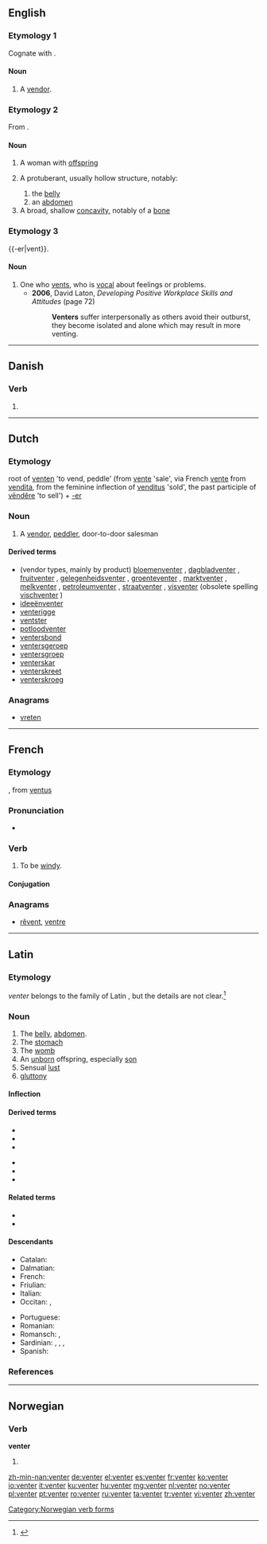 ==English==

===Etymology 1===
Cognate with {{etyl|nl|-}} {{term|venter|lang=nl}}.

====Noun====
{{en-noun}}

# {{obsolete}} A [[vendor]].

===Etymology 2===
From {{etyl|la}} {{term|venter||belly, womb, offspring|lang=la}}.

====Noun====
{{en-noun}}

# A woman with [[offspring]]
# {{anatomy}} A protuberant, usually hollow structure, notably:
## the [[belly]]
## an [[abdomen]]
# A broad, shallow [[concavity]], notably of a [[bone]]

===Etymology 3===
{{-er|vent}}.

====Noun====
{{en-noun}}

# One who [[vent]]s, who is [[vocal]] about feelings or problems.
#* '''2006''', David Laton, ''Developing Positive Workplace Skills and Attitudes'' (page 72)
#*: '''Venters''' suffer interpersonally as others avoid their outburst, they become isolated and alone which may result in more venting.

----

==Danish==

===Verb===
{{head|da|verb form}}

# {{form of|present|vente|lang=da}}

----

==Dutch==

===Etymology===
root of [[venten]] 'to vend, peddle' (from [[vente]] 'sale', via French [[vente]] from {{etyl|la|nl}} [[vendita]], from the feminine inflection of [[venditus]] 'sold', the past participle of [[vendere|vēndĕre]] 'to sell') + [[-er]]

===Noun===
{{nl-noun|g|venters|ventertje}}

# A [[vendor]], [[peddler]], door-to-door salesman

====Derived terms====
* (vendor types, mainly by product) [[bloemenventer]] {{m}}, [[dagbladventer]] {{m}}, [[fruitventer]] {{m}}, [[gelegenheidsventer]] {{m}}, [[groenteventer]] {{m}}, [[marktventer]] {{m}}, [[melkventer]] {{m}}, [[petroleumventer]] {{m}}, [[straatventer]] {{m}}, [[visventer]] {{m}} (obsolete spelling [[vischventer]] {{m}})
* [[ideeënventer]] {{m}}
* [[venterigge]]
* [[ventster]] {{f}}
* [[potloodventer]] {{m}}
* [[ventersbond]] {{m}}
* [[ventersgeroep]] {{n}}
* [[ventersgroep]]
* [[venterskar]]
* [[venterskreet]]
* [[venterskroeg]]

===Anagrams===
* [[vreten#Dutch|vreten]]

----

==French==

===Etymology===
{{suffix|vent|er|gloss1=wind|lang=fr}}, from {{etyl|la|fr}} [[ventus]]

===Pronunciation===
* {{audio|Fr-Paris--venter.ogg|Audio (Paris)}}

===Verb===
{{fr-verb|type=impersonal}}

# {{impersonal|weather|lang=fr}} To be [[windy]].

====Conjugation====
{{fr-conj-er-imp|vent|avoir}}

===Anagrams===
* [[rêvent#French|rêvent]], [[ventre#French|ventre]]

----

==Latin==
{{wikipedia|lang=la}}

===Etymology===
''venter'' belongs to the family of Latin {{term|uterus|lang=la}}, but the details are not clear.<ref>{{R:Nocentini|hw=ventre}}</ref>

===Noun===
{{la-noun|venter|ventris|ventris|m|third}}

# The [[belly]], [[abdomen]]. 
# The [[stomach]]
# The [[womb]]
# An [[unborn]] offspring, especially [[son]]
# Sensual [[lust]]
# [[gluttony]]

====Inflection====
{{la-decl-3rd|venter|venter|ventr|ventr}}

====Derived terms====
{{top2}}
* {{l|la|ventralis|ventrālis}}
* {{l|la|ventricola}}
* {{l|la|ventriculus}}
{{mid2}}
* {{l|la|ventrifluus}}
* {{l|la|ventriloquus}}
* {{l|la|ventriosus|ventriōsus}}
{{bottom}}

====Related terms====
* {{l|la|ventriculatio|ventriculātiō}}
* {{l|la|ventriculosus|ventriculōsus}}

====Descendants====
{{top2}}
* Catalan: {{l|ca|ventre}}
* Dalmatian: {{l|dlm|viantro}}
* French: {{l|fr|ventre}}
* Friulian: {{l|fur|vintri}}
* Italian: {{l|it|ventre}}
* Occitan: {{l|oc|ventre}}, {{l|oc|vente}}
{{mid2}}
* Portuguese: {{l|pt|ventre}}
* Romanian: {{l|ro|vintre}}
* Romansch: {{l|rm|venter}}, {{l|rm|vainter}}
* Sardinian: {{l|sc|bentre}}, {{l|sc|bentri}}, {{l|sc|brente}}, {{l|sc|brenti}}
* Spanish: {{l|es|vientre}}
{{bottom}}

===References===
<references/>

----

==Norwegian==

===Verb===
'''venter'''

# {{form of|present tense|vente|lang=no}}

[[Category:Norwegian verb forms]]

[[zh-min-nan:venter]]
[[de:venter]]
[[el:venter]]
[[es:venter]]
[[fr:venter]]
[[ko:venter]]
[[io:venter]]
[[it:venter]]
[[ku:venter]]
[[hu:venter]]
[[mg:venter]]
[[nl:venter]]
[[no:venter]]
[[pl:venter]]
[[pt:venter]]
[[ro:venter]]
[[ru:venter]]
[[ta:venter]]
[[tr:venter]]
[[vi:venter]]
[[zh:venter]]